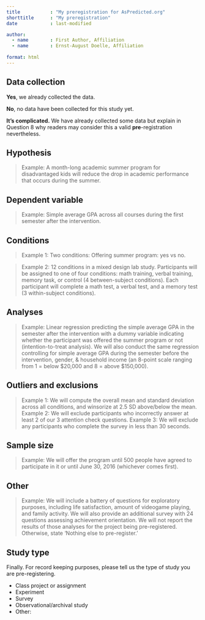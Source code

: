 ```yaml
---
title           : "My preregistration for AsPredicted.org"
shorttitle      : "My preregistration"
date            : last-modified

author: 
  - name        : First Author, Affiliation
  - name        : Ernst-August Doelle, Affiliation
    
format: html
---
```


<!-- To keep pre-registrations to a reasonable length for readers, we recommend answers fit within a single page .pdf document, roughly 3200 characters. Read more about this here: https://aspredicted.org/messages/why_limits.php

Uncomment the next line after including a link to the preregistration once submitted. -->

<!-- > Link to submitted preregistration: https://osf.io/ -->

## Data collection
<!-- Have any data been collected for this study already? (Note: "Yes" is not an accepted answer.) -->

**Yes**, we already collected the data.

**No**, no data have been collected for this study yet.

**It's complicated.** We have already collected some data but explain in Question 8 why readers may consider this a valid **pre**-registration nevertheless.	



## Hypothesis
<!-- What's the main question being asked or hypothesis being tested in this study? -->

> Example: A month-long academic summer program for disadvantaged kids will reduce the drop in academic performance that occurs during the summer.


## Dependent variable
<!-- Describe the key dependent variable(s) specifying how they will be measured. -->

> Example: Simple average GPA across all courses during the first semester after the intervention.


## Conditions
<!-- How many and which conditions will participants be assigned to? -->

> Example 1: Two conditions: Offering summer program: yes vs no.

> Example 2: 12 conditions in a mixed design lab study. Participants will be assigned to one of four conditions: math training, verbal training, memory task, or control (4 between-subject conditions). Each participant will complete a math test, a verbal test, and a memory test (3 within-subject conditions).


## Analyses
<!-- Specify exactly which analyses you will conduct to examine the main question/hypothesis. -->

> Example: Linear regression predicting the simple average GPA in the semester after the intervention with a dummy variable indicating whether the participant was offered the summer program or not (intention-to-treat analysis). We will also conduct the same regression controlling for simple average GPA during the semester before the intervention, gender, & household income (an 8-point scale ranging from 1 = below $20,000 and 8 = above $150,000).


## Outliers and exclusions
<!-- Describe exactly how outliers will be defined and handled, and your precise rule(s) for excluding observations. -->

> Example 1: We will compute the overall mean and standard deviation across all conditions, and winsorize at 2.5 SD above/below the mean.
> Example 2: We will exclude participants who incorrectly answer at least 2 of our 3 attention check questions.
> Example 3: We will exclude any participants who complete the survey in less than 30 seconds.


## Sample size
<!-- How many observations will be collected or what will determine sample size? No need to justify decision, but be precise about _exactly_ how the number will be determined. -->

> Example: We will offer the program until 500 people have agreed to participate in it or until June 30, 2016 (whichever comes first).


## Other
<!-- Anything else you would like to pre-register? (e.g., secondary analyses, variables collected for exploratory purposes, unusual analyses planned?) -->

> Example: We will include a battery of questions for exploratory purposes, including life satisfaction, amount of videogame playing, and family activity. We will also provide an additional survey with 24 questions assessing achievement orientation. We will not report the results of those analyses for the project being pre-registered.
> Otherwise, state 'Nothing else to pre-register.'

## Study type

Finally. For record keeping purposes, please tell us the type of study you are pre-registering.

* Class project or assignment
* Experiment
* Survey
* Observational/archival study
* Other:

